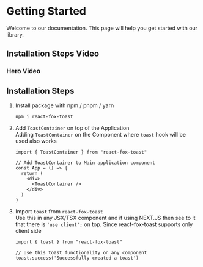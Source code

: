 # Getting Started

Welcome to our documentation. This page will help you get started with our library.

## Installation Steps Video

### Hero Video

## Installation Steps

1. Install package with npm / pnpm / yarn
   ```
   npm i react-fox-toast
   ```
2. Add `ToastContainer` on top of the Application  
   Adding `ToastContainer` on the Component where `toast` hook will be used also works

   ```
   import { ToastContainer } from "react-fox-toast"

   // Add ToastContainer to Main application component 
   const App = () => {
     return (
       <div>
         <ToastContainer /> 
       </div>
     )
   }
   ```
3. Import `toast` from `react-fox-toast`  
   Use this in any JSX/TSX component and if using NEXT.JS then see to it that there is `'use client';` on top. Since react-fox-toast supports only client side

   ```
   import { toast } from "react-fox-toast"

   // Use this toast functionality on any component
   toast.success('Successfully created a toast')
   ```